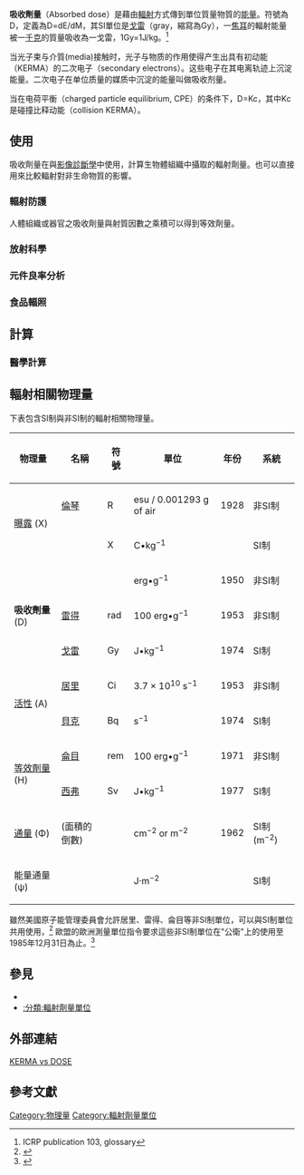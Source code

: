 {{expand|time=2011-04-29T15:38:33+00:00}}

'''吸收劑量'''（Absorbed dose）是藉由[[輻射|輻射]]方式傳到單位質量物質的[[能量|能量]]。符號為D，定義為D=dE/dM，其SI單位是[[戈雷|戈雷]]（gray，縮寫為Gy），一[[焦耳|焦耳]]的輻射能量被一[[千克|千克]]的質量吸收為一戈雷，1Gy=1J/kg。<ref>ICRP publication 103, glossary</ref>

当光子束与介質(media)接触时，光子与物质的作用使得产生出具有初动能（KERMA）的二次电子（secondary electrons）。这些电子在其电离轨迹上沉淀能量。二次电子在单位质量的媒质中沉淀的能量叫做吸收剂量。

当在电荷平衡（charged particle equilibrium, CPE）的条件下，D=Kc，其中Kc是碰撞比释动能（collision KERMA）。

== 使用 ==
吸收劑量在{{link-en|輻射防護|radiation protection}}與[[影像診斷學|影像診斷學]]中使用，計算生物體組織中攝取的輻射劑量。也可以直接用來比較輻射對非生命物質的影響。

=== 輻射防護 ===
人體組織或器官之吸收劑量與射質因數之乘積可以得到等效劑量。

=== 放射科學 ===

=== 元件良率分析 ===

=== 食品輻照 ===

== 計算 ==
=== 醫學計算 ===
== 輻射相關物理量 ==
下表包含SI制與非SI制的輻射相關物理量。
{| class="wikitable"
|-
!物理量
!名稱
!符號
!單位
!年份
!系統
|-
|rowspan="2"|[[曝露|曝露]] (X)
|[[倫琴_(單位)|倫琴]]
|R
|esu / 0.001293 g of air
|1928
|非SI制
|-
|
|X
|C•kg<sup>−1</sup>
|
|SI制
|-
|rowspan="3"|'''吸收劑量''' (D)
| 
|
|erg•g<sup>−1</sup>
|1950
|非SI制
|-
|[[雷得(單位)|雷得]]
|rad
|100 erg•g<sup>−1</sup>
|1953
|非SI制
|-
|[[戈雷|戈雷]]
|Gy
|J•kg<sup>−1</sup>
|1974
|SI制
|-
|rowspan="2"|[[活性|活性]] (A)
|[[居里_(單位)|居里]]
|Ci
|3.7 × 10<sup>10</sup> s<sup>−1</sup>
|1953
|非SI制
|- 
|[[貝克|貝克]]
|Bq
|s<sup>−1</sup>
|1974
|SI制
|-
|rowspan = "2"|[[等效劑量|等效劑量]] (H)
|[[侖目|侖目]]
|rem
|100 erg•g<sup>−1</sup>
|1971
|非SI制
|-
|[[西弗|西弗]]
|Sv
|J•kg<sup>−1</sup>
|1977
|SI制
|-
|[[通量|通量]] (Φ) 
|(面積的倒數)
|
|cm<sup>−2</sup> or m<sup>−2</sup>
|1962
|SI制 (m<sup>−2</sup>)
|-
|能量通量 (ψ)
|
|
|J·m<sup>−2</sup>
|
|SI制
|}
雖然美國原子能管理委員會允許居里、雷得、侖目等非SI制單位，可以與SI制單位共用使用，<ref>{{cite book|title=10 CFR 20.1004|year=2009|publisher=US Nuclear Regulatory Commission|url=http://www.nrc.gov/reading-rm/doc-collections/cfr/part020/part020-1004.html|access-date=2016-02-16|archive-date=2020-11-15|archive-url=https://web.archive.org/web/20201115164535/https://www.nrc.gov/reading-rm/doc-collections/cfr/part020/part020-1004.html|dead-url=no}}</ref> 歐盟的歐洲測量單位指令要求這些非SI制單位在"公衛"上的使用至1985年12月31日為止。<ref>{{cite web

| url = http://eur-lex.europa.eu/LexUriServ/LexUriServ.do?uri=CELEX:31980L0181:EN:NOT

| author = The Council of the European Communities

| title = Council Directive 80/181/EEC of 20 December 1979 on the approximation of the laws of the Member States relating to Unit of measurement and on the repeal of Directive 71/354/EEC

| date = 1979-12-21

| accessdate = 19 May 2012

| archive-date = 2013-10-19

| archive-url = https://web.archive.org/web/20131019203221/http://eur-lex.europa.eu/LexUriServ/LexUriServ.do?uri=CELEX:31980L0181:EN:NOT

| dead-url = no

}}</ref>

== 參見 ==
* {{link-en|克馬|Kerma (physics)}}
* [[:分類:輻射劑量單位|:分類:輻射劑量單位]]

== 外部連結 ==
[http://oregonstate.edu/instruct/dce/ne581/five/images/absorbedDoseKerma2.gif KERMA vs DOSE]{{Dead link}}

== 參考文獻 ==

[[Category:物理量|Category:物理量]]
[[Category:輻射劑量單位|Category:輻射劑量單位]]